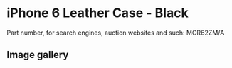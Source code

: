 
# iPhone 6 Leather Case - Black

Part number, for search engines, auction websites and such: MGR62ZM/A

## Image gallery

<div style={{ width: "768px" }}>
  <GalleryComponent
    images={[
      {
        original: "/everysource/MGR62.png",
        thumbnail: "/everypreview/MGR62.png",
      },
      {
        original: "/everysource/MGR62_AV1_GOLD.png",
        thumbnail: "/everypreview/MGR62_AV1_GOLD.png",
      },
      {
        original: "/everysource/MGR62_AV1_SILVER.png",
        thumbnail: "/everypreview/MGR62_AV1_SILVER.png",
      },
      {
        original: "/everysource/MGR62_AV1_SPACE_GRAY.png",
        thumbnail: "/everypreview/MGR62_AV1_SPACE_GRAY.png",
      },
      {
        original: "/everysource/MGR62_AV2.png",
        thumbnail: "/everypreview/MGR62_AV2.png",
      },
      {
        original: "/everysource/MGR62_AV3.png",
        thumbnail: "/everypreview/MGR62_AV3.png",
      },
      {
        original: "/everysource/MGR62_AV4.png",
        thumbnail: "/everypreview/MGR62_AV4.png",
      },
      {
        original: "/everysource/MGR62_AV5.png",
        thumbnail: "/everypreview/MGR62_AV5.png",
      }
    ]}
  />
</div>